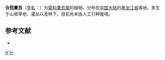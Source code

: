 {{Speciesbox 
| taxon = Ligularia schmidtii
| authority = (Maxim.) Makino
}}

'''合苞橐吾'''（[[学名|学名]]：{{lang|la|''Ligularia schmidtii''}}）为[[菊科|菊科]][[橐吾属|橐吾属]]的植物。分布在[[中国大陆|中国大陆]]的[[黑龙江省|黑龙江省]]等地，多生于山坡草地、灌丛以及林下，目前尚未由人工引种栽培。

== 参考文献 ==
<div class="references-small">
* {{cite web| url =http://www.bioinfo.cn/db05/KmzwSpecies.php?action=view&id=5072| title =合苞橐吾| work =《中国高等植物数据库全库》| publisher =中国科学院微生物研究所| author =昆明植物研究所| accessdate =2009-02-25| deadurl =yes| archiveurl =https://web.archive.org/web/20160305041158/http://www.bioinfo.cn/db05/KmzwSpecies.php?action=view&id=5072| archivedate =2016-03-05}}
</div>
{{Taxonbar|from=Q10916966}}

[[Category:橐吾属|H]]
[[Category:黑龙江植物|H]]